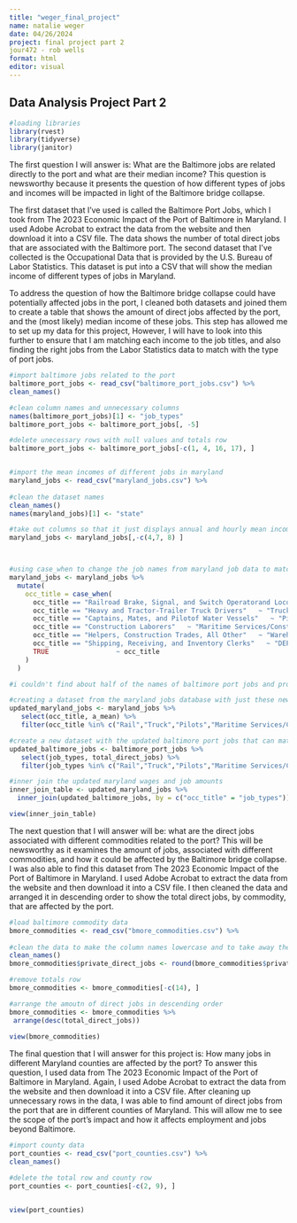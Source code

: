 ```yaml
---
title: "weger_final_project"
name: natalie weger 
date: 04/26/2024
project: final project part 2 
jour472 - rob wells 
format: html
editor: visual
---
```


## Data Analysis Project Part 2

```r

#loading libraries 
library(rvest)
library(tidyverse)
library(janitor)

```

The first question I will answer is: What are the Baltimore jobs are related directly to the port and what are their median income? This question is newsworthy because it presents the question of how different types of jobs and incomes will be impacted in light of the Baltimore bridge collapse.

The first dataset that I've used is called the Baltimore Port Jobs, which I took from The 2023 Economic Impact of the Port of Baltimore in Maryland. I used Adobe Acrobat to extract the data from the website and then download it into a CSV file. The data shows the number of total direct jobs that are associated with the Baltimore port. The second dataset that I've collected is the Occupational Data that is provided by the U.S. Bureau of Labor Statistics. This dataset is put into a CSV that will show the median income of different types of jobs in Maryland.

To address the question of how the Baltimore bridge collapse could have potentially affected jobs in the port, I cleaned both datasets and joined them to create a table that shows the amount of direct jobs affected by the port, and the (most likely) median income of these jobs. This step has allowed me to set up my data for this project, However, I will have to look into this further to ensure that I am matching each income to the job titles, and also finding the right jobs from the Labor Statistics data to match with the type of port jobs.

```r

#import baltimore jobs related to the port 
baltimore_port_jobs <- read_csv("baltimore_port_jobs.csv") %>%
clean_names() 

#clean column names and unnecessary columns
names(baltimore_port_jobs)[1] <- "job_types"
baltimore_port_jobs <- baltimore_port_jobs[, -5]

#delete unecessary rows with null values and totals row 
baltimore_port_jobs <- baltimore_port_jobs[-c(1, 4, 16, 17), ]


#import the mean incomes of different jobs in maryland 
maryland_jobs <- read_csv("maryland_jobs.csv") %>%
  
#clean the dataset names 
clean_names() 
names(maryland_jobs)[1] <- "state"

#take out columns so that it just displays annual and hourly mean income 
maryland_jobs <- maryland_jobs[,-c(4,7, 8) ]



#using case_when to change the job names from maryland job data to match names of jobs in  baltimore port
maryland_jobs <- maryland_jobs %>%
  mutate(
    occ_title = case_when(
      occ_title == "Railroad Brake, Signal, and Switch Operatorand Locomotive Firers"   ~ "Rail",
      occ_title == "Heavy and Tractor-Trailer Truck Drivers"   ~ "Truck",
      occ_title == "Captains, Mates, and Pilotof Water Vessels"   ~ "Pilots",
      occ_title == "Construction Laborers"   ~ "Maritime Services/Construction",
      occ_title == "Helpers, Construction Trades, All Other"   ~ "Warehouse",
      occ_title == "Shipping, Receiving, and Inventory Clerks"   ~ "DEPENDENT SHIPPERS/CONSIGNEES",
      TRUE                 ~ occ_title 
    )
  )

#i couldn't find about half of the names of baltimore port jobs and properly match to maryland jobs just yet (including terminal, ILA/dockworkers, tug assist/barge, freight forwarders, government, maryland port administration)

#creating a dataset from the maryland jobs database with just these new occupations 
updated_maryland_jobs <- maryland_jobs %>%
   select(occ_title, a_mean) %>% 
   filter(occ_title %in% c("Rail","Truck","Pilots","Maritime Services/Construction", "Warehouse", "DEPENDENT SHIPPERS/CONSIGNEES"))

#create a new dataset with the updated baltimore port jobs that can match the maryland jobs,so that i can do an inner join between the two 
updated_baltimore_jobs <- baltimore_port_jobs %>%
   select(job_types, total_direct_jobs) %>% 
   filter(job_types %in% c("Rail","Truck","Pilots","Maritime Services/Construction","Warehouse", "DEPENDENT SHIPPERS/CONSIGNEES"))

#inner join the updated maryland wages and job amounts 
inner_join_table <- updated_maryland_jobs %>%
  inner_join(updated_baltimore_jobs, by = c("occ_title" = "job_types"))

view(inner_join_table)
```

The next question that I will answer will be: what are the direct jobs associated with different commodities related to the port? This will be newsworthy as it examines the amount of jobs, associated with different commodities, and how it could be affected by the Baltimore bridge collapse. I was also able to find this dataset from The 2023 Economic Impact of the Port of Baltimore in Maryland. I used Adobe Acrobat to extract the data from the website and then download it into a CSV file. I then cleaned the data and arranged it in descending order to show the total direct jobs, by commodity, that are affected by the port.

```r

#load baltimore commodity data 
bmore_commodities <- read_csv("bmore_commodities.csv") %>%
  
#clean the data to make the column names lowercase and to take away the ".000" decimals 
clean_names() 
bmore_commodities$private_direct_jobs <- round(bmore_commodities$private_direct_jobs)

#remove totals row 
bmore_commodities <- bmore_commodities[-c(14), ]

#arrange the amoutn of direct jobs in descending order 
bmore_commodities <- bmore_commodities %>%
 arrange(desc(total_direct_jobs))
 
view(bmore_commodities)

```

The final question that I will answer for this project is: How many jobs in different Maryland counties are affected by the port? To answer this question, I used data from The 2023 Economic Impact of the Port of Baltimore in Maryland. Again, I used Adobe Acrobat to extract the data from the website and then download it into a CSV file. After cleaning up unnecessary rows in the data, I was able to find amount of direct jobs from the port that are in different counties of Maryland. This will allow me to see the scope of the port's impact and how it affects employment and jobs beyond Baltimore.

```r
#import county data 
port_counties <- read_csv("port_counties.csv") %>%
clean_names() 

#delete the total row and county row
port_counties <- port_counties[-c(2, 9), ]


view(port_counties)
```

